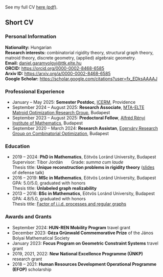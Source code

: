 ::: cv

See my full CV [here (pdf)](files/DG_cv_202501.pdf){.paper-link}.

Short CV
------

### Personal Information


**Nationality:** Hungarian\
**Research interests:** combinatorial rigidity theory, structural graph theory, matroid theory, discrete geometry, (applied)
algebraic geometry.\
**Email:** [daniel.garamvolgyi@ttk.elte.hu](mailto:daniel.garamvolgyi@ttk.elte.hu)\
**ORCID:** <https://orcid.org/0000-0002-8468-6585>\
**Arxiv ID:** <https://arxiv.org/a/0000-0002-8468-6585>\
**Google Scholar:** <https://scholar.google.com/citations?user=fx_EDksAAAAJ>\ 

::: professional

### Professional Experience

- January -- May 2025: **Semester Postdoc**, [ICERM](https://icerm.brown.edu/), Providence
- September 2024 -- August 2025: **Research Associate**, [MTA-ELTE Matroid Optimization Research Group](https://berkri.web.elte.hu/memmorg/), Budapest
- September 2023 -- August 2025: **Predoctoral Fellow**, [Alfréd Rényi Institute of Mathematics](https://renyi.hu/en), Budapest
- September 2020 -- March 2024: **Research Assistan**, [Egerváry Research Group on Combinatorial Optimization](https://egres.elte.hu/), Budapest

:::

::: education

### Education

- 2019 -- 2024: **PhD in Mathematics**, Eötvös Loránd University, Budapest\
    Supervisor: Tibor Jordán &nbsp; &nbsp; &nbsp;  Grade: *summa cum laude*\
    Thesis title: **Unique reconstruction problems in rigidity theory** ([slides](/files/202412_defense.pdf){.slide-link} of defense talk)
- 2016 -- 2019: **MSc in Mathematics**, Eötvös Loránd University, Budapest\
    GPA: 5.0/5.0, graduated with honors\
    Thesis title: **Unlabeled graph realizability**
- 2013 -- 2016: **BSc in Mathematics**, Eötvös Loránd University, Budapest\
    GPA: 4.8/5.0, graduated with honors\
    Thesis title: [Factor of i.i.d. processes and regular graphs](https://web.cs.elte.hu/blobs/diplomamunkak/bsc_mat/2016/garamvolgyi_daniel.pdf){.paper-link}

:::

### Awards and Grants

<!-- - July 2024: [Research-in-Groups](https://www.icms.org.uk/funding-opportunities/research-groups-rigs) -->
- September 2024: **HUN-REN Mobility Program** travel grant
- December 2023: **Géza Grünwald Commemorative Prize** of the János Bolyai Mathematical Society
- January 2023: **Focus Program on Geometric Constraint Systems** travel grant
- 2019, 2021, 2022: **New National Excellence Programme (ÚNKP)** research grant
- 2018 – 2021: **Human Resources Development Operational Programme (EFOP)** scholarship


:::